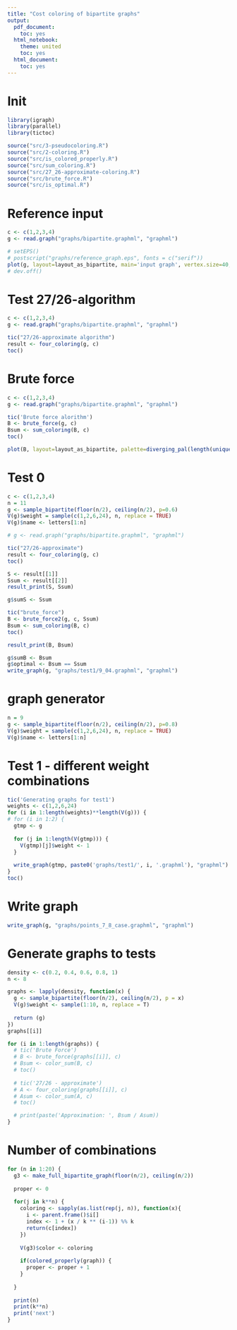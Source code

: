 ```yaml
---
title: "Cost coloring of bipartite graphs"
output:
  pdf_document:
    toc: yes
  html_notebook:
    theme: united
    toc: yes
  html_document:
    toc: yes
---
```


# Init
```r
library(igraph)
library(parallel)
library(tictoc)

source("src/3-pseudocoloring.R")
source("src/2-coloring.R")
source("src/is_colored_properly.R")
source("src/sum_coloring.R")
source("src/27_26-approximate-coloring.R")
source("src/brute_force.R")
source("src/is_optimal.R")
```
# Reference input
```r
c <- c(1,2,3,4)
g <- read.graph("graphs/bipartite.graphml", "graphml")

# setEPS()
# postscript("graphs/reference_graph.eps", fonts = c("serif"))
plot(g, layout=layout_as_bipartite, main='input graph', vertex.size=40, vertex.label.cex=1, vertex.label = paste(V(g)$name, '/', V(g)$weight))
# dev.off()
```
# Test 27/26-algorithm
```r
c <- c(1,2,3,4)
g <- read.graph("graphs/bipartite.graphml", "graphml")

tic("27/26-approximate algorithm")
result <- four_coloring(g, c)
toc()
```
# Brute force
```r
c <- c(1,2,3,4)
g <- read.graph("graphs/bipartite.graphml", "graphml")

tic('Brute force alorithm')
B <- brute_force(g, c)
Bsum <- sum_coloring(B, c)
toc()

plot(B, layout=layout_as_bipartite, palette=diverging_pal(length(unique(V(B)$color))), vertex.size=40, vertex.label.cex=1, main=paste('Brute Force - sum:', Bsum), vertex.label = paste(V(B)$name, '/', V(B)$weight, '/', V(B)$color, sep=''))
```
# Test 0
```r
c <- c(1,2,3,4)
n = 11
g <- sample_bipartite(floor(n/2), ceiling(n/2), p=0.6)
V(g)$weight = sample(c(1,2,6,24), n, replace = TRUE)
V(g)$name <- letters[1:n]

# g <- read.graph("graphs/bipartite.graphml", "graphml")

tic("27/26-approximate")
result <- four_coloring(g, c)
toc()

S <- result[[1]]
Ssum <- result[[2]]
result_print(S, Ssum)

g$sumS <- Ssum

tic("brute_force")
B <- brute_force2(g, c, Ssum)
Bsum <- sum_coloring(B, c)
toc()

result_print(B, Bsum)

g$sumB <- Bsum
g$optimal <- Bsum == Ssum
write_graph(g, "graphs/test1/9_04.graphml", "graphml")

```
# graph generator
```r
n = 9
g <- sample_bipartite(floor(n/2), ceiling(n/2), p=0.8)
V(g)$weight = sample(c(1,2,6,24), n, replace = TRUE)
V(g)$name <- letters[1:n]
```

# Test 1 - different weight combinations
```r
tic('Generating graphs for test1')
weights <- c(1,2,6,24)
for (i in 1:length(weights)**length(V(g))) {
# for (i in 1:2) {
  gtmp <- g
  
  for (j in 1:length(V(gtmp))) {
    V(gtmp)[j]$weight <- 1
  }
  
  write_graph(gtmp, paste0('graphs/test1/', i, '.graphml'), "graphml")
}
toc()
```
# Write graph
```r
write_graph(g, "graphs/points_7_8_case.graphml", "graphml")
```
# Generate graphs to tests
```r
density <- c(0.2, 0.4, 0.6, 0.8, 1)
n <- 8

graphs <- lapply(density, function(x) {
  g <- sample_bipartite(floor(n/2), ceiling(n/2), p = x)
  V(g)$weight <- sample(1:10, n, replace = T)
  
  return (g)
})
graphs[[i]]

for (i in 1:length(graphs)) {
  # tic('Brute Force')
  # B <- brute_force(graphs[[i]], c)
  # Bsum <- color_sum(B, c)
  # toc()
  
  # tic('27/26 - approximate')
  # A <- four_coloring(graphs[[i]], c)
  # Asum <- color_sum(A, c)
  # toc()

  # print(paste('Approximation: ', Bsum / Asum))
}

```
# Number of combinations
```r
for (n in 1:20) {
  g3 <- make_full_bipartite_graph(floor(n/2), ceiling(n/2))
  
  proper <- 0
    
  for(j in k**n) {
    coloring <- sapply(as.list(rep(j, n)), function(x){
      i <- parent.frame()$i[]
      index <- 1 + (x / k ** (i-1)) %% k
      return(c[index])
    })
    
    V(g3)$color <- coloring
    
    if(colored_properly(graph)) {
      proper <- proper + 1
    }
    
  }
  
  print(n)
  print(k**n)
  print('next')
}
```
